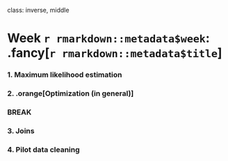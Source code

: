 
class: inverse, middle

# Week `r rmarkdown::metadata$week`: .fancy[`r rmarkdown::metadata$title`]

### 1. Maximum likelihood estimation
### 2. .orange[Optimization (in general)]

### BREAK

### 3. Joins
### 4. Pilot data cleaning
